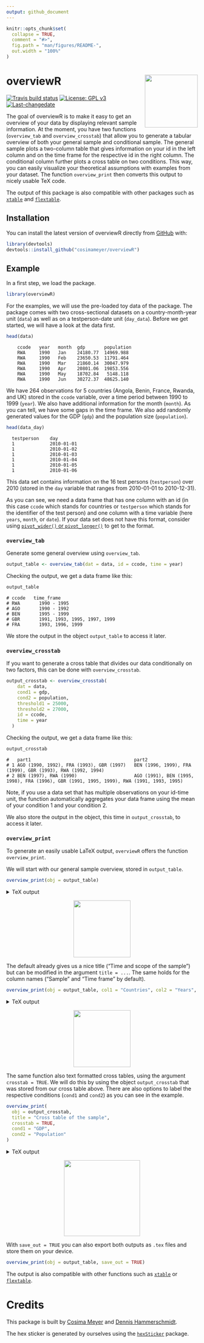 ```yaml
---
output: github_document
---
```


<!-- README.md is generated from README.Rmd. Please edit that file -->

```r
knitr::opts_chunk$set(
  collapse = TRUE,
  comment = "#>",
  fig.path = "man/figures/README-",
  out.width = "100%"
)
```

# overviewR <img src='man/figures/logo.png' align="right" height="139" />

<!-- badges: start -->
[![Travis build status](https://travis-ci.com/cosimameyer/overviewR.svg?branch=master)](https://travis-ci.com/cosimameyer/overviewR)
[![License: GPL v3](https://img.shields.io/badge/License-GPLv3-blue.svg)](https://www.gnu.org/licenses/gpl-3.0) [![Last-changedate](https://img.shields.io/badge/last%20change-`r gsub('-', '--', Sys.Date())`-yellowgreen.svg)](/commits/master)
<!-- badges: end -->

The goal of overviewR is to make it easy to get an overview of your data by displaying relevant sample information. At the moment, you have two functions (```overview_tab``` and ```overview_crosstab```) that allow you to generate a tabular overview of both your general sample and conditional sample. The general sample plots a two-column table that gives information on your id in the left column and on the time frame for the respective id in the right column. The conditional column further plots a cross table on two conditions. This way, you can easily visualize your theoretical assumptions with examples from your dataset. The function ```overview_print``` then converts this output to nicely usable TeX code.

The output of this package  is also compatible with other packages such as [```xtable```](https://cran.r-project.org/web/packages/xtable/xtable.pdf) and [```flextable```](https://cran.r-project.org/web/packages/flextable/vignettes/overview.html).

## Installation

You can install the latest version of overviewR directly from [GitHub](https://github.com/cosimameyer/overviewR) with: 

``` r
library(devtools)
devtools::install_github("cosimameyer/overviewR")
```

<!--[CRAN](https://CRAN.R-project.org) with:
``` r
install.packages("overviewR")
```
-->

## Example

In a first step, we load the package.
```r
library(overviewR)
```

For the examples, we will use the pre-loaded toy data of the package. The package comes with two cross-sectional datasets on a country-month-year unit (```data```) as well as on a testperson-date unit (```day_data```). Before we get started, we will have a look at the data first.

```r
head(data)
```
```
    ccode   year   month  gdp       population
    RWA     1990   Jan    24180.77  14969.988
    RWA     1990   Feb    23650.53  11791.464
    RWA     1990   Mar    21860.14  30047.979
    RWA     1990   Apr    20801.06  19853.556
    RWA     1990   May    18702.84   5148.118
    RWA     1990   Jun    30272.37  48625.140
```

We have 264 observations for 5 countries (Angola, Benin, France, Rwanda, and UK) stored in the ```ccode``` variable, over a time period between 1990 to 1999 (```year```). We also have additional information for the month (```month```). As you can tell, we have some gaps in the time frame. We also add randomly generated values for the GDP (```gdp```) and the population size (```population```).

```r
head(data_day)
```
```
  testperson    day
  1             2010-01-01
  1             2010-01-02
  1             2010-01-03
  1             2010-01-04
  1             2010-01-05
  1             2010-01-06
```

This data set contains information on the 16 test persons (```testperson```) over 2010 (stored in the ```day``` variable that ranges from 2010-01-01 to 2010-12-31). 

<!-- Before we delve into the functions, we need some data to showcase the magic that ```overviewR``` can perform. We have 19 observations for 5 countries (Rwanda, Angola, Benin, UK, and France) stored in the ```ccode``` variable, over a time period between 1990 to 1999 (```year```). As you can tell, we have some gaps in the time frame. We also add randomly generated values for the GDP (```gdp```) and the population size (```population```). -->

<!-- ```{r example} -->
<!-- # Generate some data -->
<!-- # Set a seed to make it reproducable -->
<!-- set.seed(68163) -->

<!-- df_combined <- data.frame( -->
<!--   # Countries -->
<!--   ccode  = c( -->
<!--     rep("RWA", 4), -->
<!--     rep("AGO", 8), -->
<!--     rep("BEN", 2), -->
<!--     rep("GBR", 5), -->
<!--     rep("FRA", 3) -->
<!--   ), -->
<!--   # Time frame -->
<!--   year = -->
<!--     c( -->
<!--       seq(1990, 1995), -->
<!--       seq(1990, 1992), -->
<!--       seq(1995, 1999), -->
<!--       seq(1991, 1999, by = 2), -->
<!--       seq(1993, 1999, by = 3) -->
<!--     ), -->
<!--   # GDP -->
<!--   gdp = -->
<!--     runif(22, 10000, 40000), -->
<!--   # Population -->
<!--   population = -->
<!--     runif(22, 100, 50000), -->
<!--   stringsAsFactors = FALSE -->
<!-- )  -->
<!-- ``` -->

<!-- Let's have a first look at the data: -->
<!-- ```{r} -->
<!-- head(df_combined) -->
<!-- ``` -->

As you can see, we need a data frame that has one column with an id (in this case ```ccode``` which stands for countries or ```testperson``` which stands for the identifier of the test person) and one column with a time variable (here ```years```, ```month```, or ```date```). If your data set does not have this format, consider using [```pivot_wider()``` or ```pivot_longer()```](https://tidyr.tidyverse.org/reference/pivot_longer.html) to get to the format.

### ```overview_tab```
Generate some general overview using ```overview_tab```.
```r
output_table <- overview_tab(dat = data, id = ccode, time = year)
```

Checking the output, we get a data frame like this:
```r
output_table
```

```
# ccode   time_frame
# RWA	    1990 - 1995			
# AGO	    1990 - 1992			
# BEN	    1995 - 1999			
# GBR	    1991, 1993, 1995, 1997, 1999			
# FRA	    1993, 1996, 1999
```

We store the output in the object ```output_table``` to access it later.
<!-- This function automatically generates an object and stores it in your environment so that you can access it later. -->

### ```overview_crosstab```
If you want to generate a cross table that divides our data conditionally on two factors, this can be done with ```overview_crosstab```. 

```r
output_crosstab <- overview_crosstab(
    dat = data,
    cond1 = gdp,
    cond2 = population,
    threshold1 = 25000,
    threshold2 = 27000,
    id = ccode,
    time = year
  )
```

Checking the output, we get a data frame like this:

```r
output_crosstab
```
```
#   part1                                      part2
# 1 AGO (1990, 1992), FRA (1993), GBR (1997)   BEN (1996, 1999), FRA (1999), GBR (1993), RWA (1992, 1994)
# 2 BEN (1997), RWA (1990)                     AGO (1991), BEN (1995, 1998), FRA (1996), GBR (1991, 1995, 1999), RWA (1991, 1993, 1995)
```

Note, if you use a data set that has multiple observations on your id-time unit, the function automatically aggregates your data frame using the mean of your condition 1 and your condition 2. 



We also store the output in the object, this time in ```output_crosstab```, to access it later.


<!-- The resulting data frame is again stored as an object in your environment so that you can access it later. --> 

### ```overview_print```

To generate an easily usable LaTeX output, ```overviewR``` offers the function ```overview_print```. 

We will start with our general sample overview, stored in ```output_table```.
```r
overview_print(obj = output_table)
```
<details>
  <summary>TeX output</summary>
```
% Overview table generated in R version 4.0.0 (2020-04-24) using overviewR 
 \begin{table}[ht] 
 \centering 
 \caption{Time and scope of the sample} 
 \begin{tabular}{ll} 
 \hline 
Sample & Time frame \\ \hline 
 RWA & 1990 - 1995 \\ AGO & 1990 - 1992 \\ BEN & 1995 - 1999 \\ GBR & 1991, 1993, 1995, 1997, 1999 \\ FRA & 1993, 1996, 1999 \\ \hline 
 \end{tabular} 
 \end{table} 
```
</details>

<p align="center">
<img src='man/figures/example1.png' height="150"/>
</p>

The default already gives us a nice title ("Time and scope of the sample") but can be modified in the argument ```title = ...```. The same holds for the column names ("Sample" and "Time frame" by default). 

```r
overview_print(obj = output_table, col1 = "Countries", col2 = "Years", title = "Cool new title for our awesome table")
```
<details>
  <summary>TeX output</summary>
```
% Overview table generated in R version 4.0.0 (2020-04-24) using overviewR 
 \begin{table}[ht] 
 \centering 
 \caption{Cool new title for our awesome table} 
 \begin{tabular}{ll} 
 \hline 
Countries & Years \\ \hline 
 RWA & 1990 - 1995 \\ AGO & 1990 - 1992 \\ BEN & 1995 - 1999 \\ GBR & 1991, 1993, 1995, 1997, 1999 \\ FRA & 1993, 1996, 1999 \\ \hline 
 \end{tabular} 
 \end{table} 
```
</details>

<p align="center">
<img src='man/figures/example2.png' height="150"/>
</p>



The same function also text formatted cross tables, using the argument ```crosstab = TRUE```. We will do this by using the object ```output_crosstab``` that was stored from our cross table above. There are also options to label the respective conditions (```cond1``` and ```cond2```) as you can see in the example.

```r
overview_print(
  obj = output_crosstab,
  title = "Cross table of the sample",
  crosstab = TRUE,
  cond1 = "GDP",
  cond2 = "Population"
)
```
<details>
  <summary>TeX output</summary>
```
% Overview table generated in R version 3.6.3 (2020-02-29) using overviewR 
 % Please add the following required packages to your document preamble: 
 % \usepackage{multirow} 
 % \usepackage{tabularx} 
 % \newcolumntype{b}{X} 
 % \newcolumntype{s}{>{\hsize=.5\hsize}X} 
 
 \begin{table}[] 
 \begin{tabularx}{\textwidth}{ssbb} 
 \hline & & 
 \multicolumn{2}{c}{\textbf{GDP}} \\  & & \textbf{Fulfilled} & 
 \textbf{Not fulfilled} \\ \hline \\ \multirow{2}{*}{\textbf{Population}} & \textbf{Fulfilled} & 
 RWA (1990 - 1991), AGO (1990), GBR (1993, 1997), FRA (1996) & AGO (1994, 1991 - 1992), GBR (1991), FRA (1993, 1999)\\  \\ \hline \\ & \textbf{Not fulfilled} &  RWA (1992 - 1993), AGO (1996), GBR (1999) & AGO (1995, 1997), BEN (1998 - 1999), GBR (1995)\\  \hline \\ \end{tabularx} 
 \end{table} 
```
</details>

<p align="center">
<img src='man/figures/example3.png' height="200"/>
</p>

With ```save_out = TRUE``` you can also export both outputs as ```.tex``` files and store them on your device.

```r
overview_print(obj = output_table, save_out = TRUE)
```

The output is also compatible with other functions such as [```xtable```](https://cran.r-project.org/web/packages/xtable/xtable.pdf) or [```flextable```](https://cran.r-project.org/web/packages/flextable/vignettes/overview.html).

# Credits

This package is built by [Cosima Meyer](https://cosimameyer.github.io) and [Dennis Hammerschmidt](http://dennis-hammerschmidt.rbind.io).

The hex sticker is generated by ourselves using the [```hexSticker```](https://github.com/GuangchuangYu/hexSticker) package.
